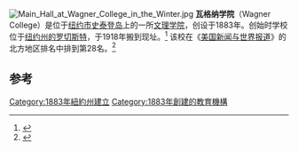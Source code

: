[[File:Main_Hall_at_Wagner_College_in_the_Winter.jpg|thumb]]
'''瓦格纳学院'''（Wagner College）是位于[[纽约市|纽约市]][[史泰登岛|史泰登岛]]上的一所[[文理学院|文理学院]]，创设于1883年。创始时学校位于[[罗切斯特_(纽约州)|纽约州的罗切斯特]]，于1918年搬到现址。<ref>{{Cite web |url=http://wagner.edu/about/history/ |title=Wagner History |access-date=2014-10-10 |archive-date=2021-04-15 |archive-url=https://web.archive.org/web/20210415085459/https://wagner.edu/about/history/ |dead-url=no }}</ref>
该校在《[[美国新闻与世界报道|美国新闻与世界报道]]》的北方地区排名中排到第28名。<ref>{{Cite web |url=http://colleges.usnews.rankingsandreviews.com/best-colleges/wagner-college-2899 |title=Best Regional Universities |access-date=2014-10-10 |archive-date=2016-09-28 |archive-url=https://web.archive.org/web/20160928085112/http://colleges.usnews.rankingsandreviews.com/best-colleges/wagner-college-2899 |dead-url=no }}</ref>
==参考==
{{reflist}}
{{univ-stub}}
{{纽约市的大学}}

[[Category:1883年紐約州建立|Category:1883年紐約州建立]]
[[Category:1883年創建的教育機構|Category:1883年創建的教育機構]]